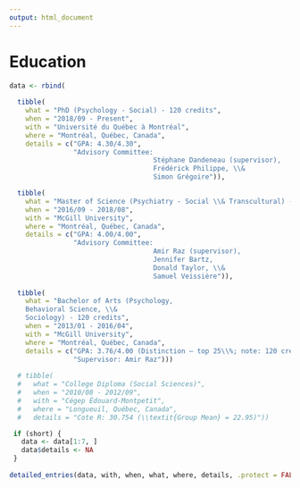 ```yaml
---
output: html_document
---
```


# Education

```r
data <- rbind(
  
  tibble(
    what = "PhD (Psychology - Social) - 120 credits",
    when = "2018/09 - Present",
    with = "Université du Québec à Montréal",
    where = "Montréal, Québec, Canada",
    details = c("GPA: 4.30/4.30",
                "Advisory Committee: 
                                    Stéphane Dandeneau (supervisor), 
                                    Frédérick Philippe, \\&
                                    Simon Grégoire")), 

  tibble(
    what = "Master of Science (Psychiatry - Social \\& Transcultural) - 45 credits",
    when = "2016/09 - 2018/08",
    with = "McGill University",
    where = "Montréal, Québec, Canada",
    details = c("GPA: 4.00/4.00",
                "Advisory Committee: 
                                    Amir Raz (supervisor), 
                                    Jennifer Bartz, 
                                    Donald Taylor, \\&
                                    Samuel Veissière")),
  
  tibble(
    what = "Bachelor of Arts (Psychology, 
    Behavioral Science, \\&
    Sociology) - 120 credits",
    when = "2013/01 - 2016/04",
    with = "McGill University",
    where = "Montréal, Québec, Canada",
    details = c("GPA: 3.76/4.00 (Distinction – top 25\\%; note: 120 credits is equivalent to 40 classes)",
                "Supervisor: Amir Raz")))
  
  # tibble(
  #   what = "College Diploma (Social Sciences)",
  #   when = "2010/08 - 2012/09",
  #   with = "Cégep Édouard-Montpetit",
  #   where = "Longueuil, Québec, Canada",
  #   details = "Cote R: 30.754 (\\textit{Group Mean} = 22.95)"))

 if (short) {
   data <- data[1:7, ]
   data$details <- NA
 }
 
detailed_entries(data, with, when, what, where, details, .protect = FALSE)
```